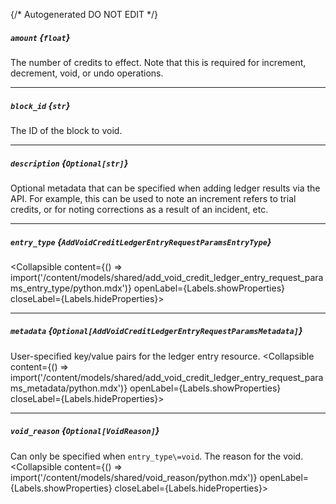 {/* Autogenerated DO NOT EDIT  */}

##### `amount` *{`float`}*
The number of credits to effect. Note that this is required for increment, decrement, void, or undo operations.

---
##### `block_id` *{`str`}*
The ID of the block to void.

---
##### `description` *{`Optional[str]`}*
Optional metadata that can be specified when adding ledger results via the API. For example, this can be used to note an increment refers to trial credits, or for noting corrections as a result of an incident, etc.

---
##### `entry_type` *{`AddVoidCreditLedgerEntryRequestParamsEntryType`}*
<Collapsible content={() => import('/content/models/shared/add_void_credit_ledger_entry_request_params_entry_type/python.mdx')} openLabel={Labels.showProperties} closeLabel={Labels.hideProperties}>
</Collapsible>

---
##### `metadata` *{`Optional[AddVoidCreditLedgerEntryRequestParamsMetadata]`}*
User\-specified key/value pairs for the ledger entry resource.
<Collapsible content={() => import('/content/models/shared/add_void_credit_ledger_entry_request_params_metadata/python.mdx')} openLabel={Labels.showProperties} closeLabel={Labels.hideProperties}>
</Collapsible>

---
##### `void_reason` *{`Optional[VoidReason]`}*
Can only be specified when `entry_type\=void`. The reason for the void.
<Collapsible content={() => import('/content/models/shared/void_reason/python.mdx')} openLabel={Labels.showProperties} closeLabel={Labels.hideProperties}>
</Collapsible>


